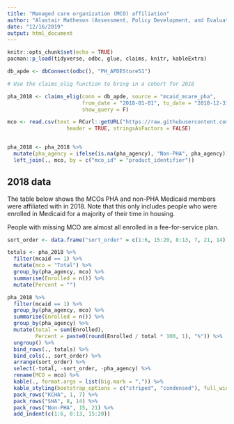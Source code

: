 ```yaml
---
title: "Managed care organization (MCO) affiliation"
author: "Alastair Matheson (Assessment, Policy Development, and Evaluation Unit)"
date: "12/16/2019"
output: html_document
---
```


```r
knitr::opts_chunk$set(echo = TRUE)
pacman::p_load(tidyverse, odbc, glue, claims, knitr, kableExtra)

db_apde <- dbConnect(odbc(), "PH_APDEStore51")
```


```r

# Use the claims_elig function to bring in a cohort for 2018

pha_2018 <- claims_elig(conn = db_apde, source = "mcaid_mcare_pha", 
                        from_date = "2018-01-01", to_date = "2018-12-31",
                        show_query = F)

mco <- read.csv(text = RCurl::getURL("https://raw.githubusercontent.com/PHSKC-APDE/claims_data/master/claims_db/phclaims/ref/tables_data/ref.mco.csv"), 
                   header = TRUE, stringsAsFactors = FALSE)


pha_2018 <- pha_2018 %>%
  mutate(pha_agency = ifelse(is.na(pha_agency), "Non-PHA", pha_agency)) %>%
  left_join(., mco, by = c("mco_id" = "product_identifier"))

```


## 2018 data
The table below shows the MCOs PHA and non-PHA Medicaid members were affiliated with in 2018. 
Note that this only includes people who were enrolled in Medicaid for a majority of their time in housing.

People with missing MCO are almost all enrolled in a fee-for-service plan.


```r
sort_order <- data.frame("sort_order" = c(1:6, 15:20, 8:13, 7, 21, 14))

totals <- pha_2018 %>% 
  filter(mcaid == 1) %>%
  mutate(mco = "Total") %>%
  group_by(pha_agency, mco) %>%
  summarise(Enrolled = n()) %>%
  mutate(Percent = "")

pha_2018 %>% 
  filter(mcaid == 1) %>%
  group_by(pha_agency, mco) %>%
  summarise(Enrolled = n()) %>%
  group_by(pha_agency) %>%
  mutate(total = sum(Enrolled), 
         Percent = paste0(round(Enrolled / total * 100, 1), "%")) %>%
  ungroup() %>%
  bind_rows(., totals) %>%
  bind_cols(., sort_order) %>%
  arrange(sort_order) %>%
  select(-total, -sort_order, -pha_agency) %>%
  rename(MCO = mco) %>%
  kable(., format.args = list(big.mark = ",")) %>%
  kable_styling(bootstrap_options = c("striped", "condensed"), full_width = F) %>%
  pack_rows("KCHA", 1, 7) %>%
  pack_rows("SHA", 8, 14) %>%
  pack_rows("Non-PHA", 15, 21) %>%
  add_indent(c(1:6, 8:13, 15:20)) 





```

